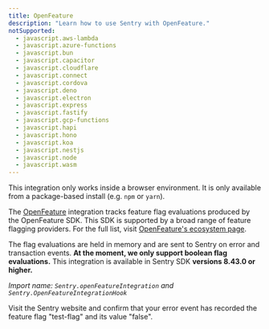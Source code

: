 ```yaml
---
title: OpenFeature
description: "Learn how to use Sentry with OpenFeature."
notSupported:
  - javascript.aws-lambda
  - javascript.azure-functions
  - javascript.bun
  - javascript.capacitor
  - javascript.cloudflare
  - javascript.connect
  - javascript.cordova
  - javascript.deno
  - javascript.electron
  - javascript.express
  - javascript.fastify
  - javascript.gcp-functions
  - javascript.hapi
  - javascript.hono
  - javascript.koa
  - javascript.nestjs
  - javascript.node
  - javascript.wasm
---
```


<PlatformContent includePath="feature-flags/prerelease-alert" />

<Alert>

This integration only works inside a browser environment. It is only available from a package-based install (e.g. `npm` or `yarn`).

</Alert>

The [OpenFeature](https://openfeature.dev/) integration tracks feature flag evaluations produced by the OpenFeature SDK. This SDK is supported by a broad range of feature flagging providers. For the full list, visit [OpenFeature's ecosystem page](https://openfeature.dev/ecosystem/?instant_search%5BrefinementList%5D%5Btype%5D%5B0%5D=Provider&instant_search%5BrefinementList%5D%5BallTechnologies%5D%5B0%5D=JavaScript).

The flag evaluations are held in memory and are sent to Sentry on error and transaction events. **At the moment, we only support boolean flag evaluations.** This integration is available in
Sentry SDK **versions 8.43.0 or higher.**

_Import name: `Sentry.openFeatureIntegration` and `Sentry.OpenFeatureIntegrationHook`_

<PlatformContent includePath="/configuration/openfeature" />

Visit the Sentry website and confirm that your error event has recorded the feature flag "test-flag" and its value "false".

<PlatformContent includePath="feature-flags/next-steps" />
